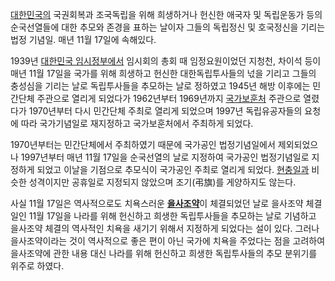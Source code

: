 [[대한민국]]의 국권회복과 조국독립을 위해 희생하거나 헌신한 애국자 및 독립운동가 등의 순국선열들에 대한 추모와 존경을 표하는 날이자 그들의 독립정신 및 호국정신을 기리는 법정 기념일. 매년 11월 17일에 속해있다. 

1939년 [[대한민국 임시정부]]에서 임시회의 총회 때 임정요원이었던 지청천, 차이석 등이 매년 11월 17일을 국가를 위해 희생하고 헌신한 대한독립투사들의 넋을 기리고 그들의 충성심을 기리는 날로 독립투사들을 추모하는 날로 정하였고 1945년 해방 이후에는 민간단체 주관으로 열리게 되었다가 1962년부터 1969년까지 [[국가보훈처]] 주관으로 열렸다가 1970년부터 다시 민간단체 주최로 열리게 되었으며 1997년 독립유공자들의 요청에 따라 국가기념일로 재지정하고 국가보훈처에서 주최하게 되었다. 

1970년부터는 민간단체에서 주최하였기 때문에 국가공인 법정기념일에서 제외되었으나 1997년부터 매년 11월 17일을 순국선열의 날로 지정하여 국가공인 법정기념일로 지정하게 되었고 이날을 기점으로 추모식이 국가공인 주최로 열리게 되었다. [[현충일]]과 비슷한 성격이지만 공휴일로 지정되지 않았으며 조기(弔旗)를 게양하지도 않는다. 

사실 11월 17일은 역사적으로도 치욕스러운 '''[[을사조약]]'''이 체결되었던 날로 을사조약 체결일인 11월 17일을 나라를 위해 헌신하고 희생한 독립투사들을 추모하는 날로 기념하고 을사조약 체결의 역사적인 치욕을 새기기 위해서 지정하게 되었다는 설이 있다. 그러나 을사조약이라는 것이 역사적으로 좋은 편이 아닌 국가에 치욕을 주었다는 점을 고려하여 을사조약에 관한 내용 대신 나라를 위해 헌신하고 희생한 독립투사들의 추모 분위기를 위주로 하였다.

